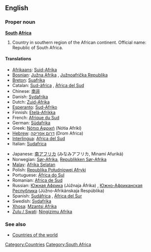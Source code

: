 ==English==

===Proper noun===
'''[[South]] [[Africa]]'''

# Country in southern region of the African continent. Official name: Republic of South Africa.

====Translations====
{{top}}
*[[Afrikaans]]: [[Suid-Afrika]]
*[[Bosnian]]: [[Južna Afrika]] {{f}}, [[Južnoafrička Republika]] {{f}}
*[[Breton]]: [[Suafrika]]
*Catalan: [[Sud-àfrica]] {{f}}, [[Àfrica del Sud]] {{f}}
*Chinese: [[南非]]
*Danish: [[Sydafrika]]
*Dutch: [[Zuid-Afrika]]
*[[Esperanto]]: [[Sud-Afriko]]
*Finnish: [[Etelä-Afrikka]]
*French: [[Afrique du Sud]] {{f}}
*German: [[Südafrika]] {{n}}
*Greek: [[Νότια Αφρική]] (Nótia Afrikí) {{f}}
*[[Hebrew]]: [[דרום אפריקה]] (Drom Africa)
*[[Interlingua]]: [[Africa del Sud]]
*Italian: [[Sudafrica]] {{m}}
{{mid}}
*Japanese: [[南アフリカ]] (みなみアフリカ, Minamí Afuriká)
*Norwegian: [[Sør-Afrika]], [[Republikken Sør-Afrika]]
*[[Malay]]: [[Afrika Selatan]]
*Polish: [[Republika Południowej Afryki]] {{f}}
*Portuguese: [[África do Sul]] {{f}}
*Romanian: [[Africa de Sud]] {{f}}
*Russian: [[Южная Африка]] (Júžnaja Áfrika) {{f}}, [[Южно-Африканская Республика]] (Júžno-Afrikánskaja Respúblika) {{f}}
*Spanish: [[Sudáfrica]] {{f}}, [[África del Sur]] {{f}}
*Swedish: [[Sydafrika]]
*[[Xhosa]]: [[Mzantsi Afrika]]
*[[Zulu / Swati]]: [[Ningizimu Afrika]]
{{bottom}}

===See also===
*[[Countries of the world]]

[[Category:Countries]]
[[Category:South Africa]]